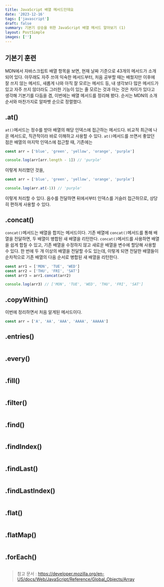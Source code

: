 ```yaml
---
title: JavaScript 배열 메서드인데요
date: '2023-12-16'
tags: ['javascript']
draft: false
summary: 기본기 상승을 위한 JavaScript 배열 메서드 알아보기 (1)
layout: PostSimple
images: ['']
---
```


<TOCInline toc={props.toc} toHeading={2} />

## 기본기 훈련

MDN에서 자바스크립트 배열 항목을 보면, 현재 날짜 기준으로 43개의 메서드가 소개되어 있다. 아무래도 자주 쓰여 익숙한 메서드부터, 처음 공부할 때는 배웠지만 이후에 잘 쓰지 않는 메서드, 새롭게 나와 아직 잘 모르는 메서드 등, 내 생각보다 많은 메서드가 있고 자주 쓰지 않더라도 그러한 기능이 있는 줄 모르는 것과 아는 것은 차이가 있다고 생각해 기본기를 다듬을 겸, 이번에는 배열 메서드를 정리해 봤다. 순서는 MDN의 소개 순서와 마찬가지로 알파벳 순으로 정렬했다.

## .at()

`at()`메서드는 정수를 받아 배열의 해당 인덱스에 접근하는 메서드다. 비교적 최근에 나온 메서드로, 직관적이라 바로 이해하고 사용할 수 있다. `at()`메서드를 쓰면서 좋았던 점은 배열의 마지막 인덱스에 접근할 때, 기존에는

```js
const arr = ['blue', 'green', 'yellow', 'orange', 'purple']

console.log(arr[arr.length - 1]) // 'purple'
```

이렇게 처리했던 것을,

```js
const arr = ['blue', 'green', 'yellow', 'orange', 'purple']

console.log(arr.at(-1)) // 'purple'
```

이렇게 처리할 수 있다. 음수를 전달하면 뒤에서부터 인덱스를 거슬러 접근하므로, 상당히 편하게 사용할 수 있다.

## .concat()

`concat()`메서드는 배열을 합치는 메서드이다. 기존 배열에 `concat()`메서드를 통해 배열을 전달하면, 두 배열이 병합된 새 배열을 리턴한다. `concat()`메서드를 사용하면 배열을 쉽게 합칠 수 있고, 기존 배열을 수정하지 않고 새로운 배열을 변수에 할당해 사용할 수 있다. 한 번에 두 개 이상의 배열을 전달할 수도 있는데, 이렇게 되면 전달한 배열들이 순차적으로 기존 배열의 다음 순서로 병합된 새 배열을 리턴한다.

```js
const arr1 = ['MON', 'TUE', 'WED']
const arr2 = ['THU', 'FRI', 'SAT']
const arr3 = arr1.concat(arr2)

console.log(arr3) // ['MON', 'TUE', 'WED', 'THU', 'FRI', 'SAT']
```

## .copyWithin()

이번에 정리하면서 처음 알게된 메서드이다.

```js
const arr = ['A', 'AA', 'AAA', 'AAAA', 'AAAAA']
```

## .entries()

```js

```

## .every()

```js

```

## .fill()

```js

```

## .filter()

```js

```

## .find()

```js

```

## .findIndex()

```js

```

## .findLast()

```js

```

## .findLastIndex()

```js

```

## .flat()

```js

```

## .flatMap()

```js

```

## .forEach()

```js

```

> 참고 문서 : https://developer.mozilla.org/en-US/docs/Web/JavaScript/Reference/Global_Objects/Array
